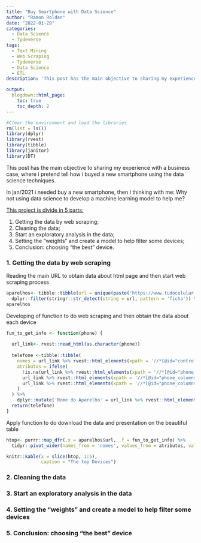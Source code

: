 ```yaml
---
title: "Buy Smartphone with Data Science"
author: "Ramon Roldan"
date: "2022-01-29"
categories:
  - Data Science
  - Tydeverse
tags:
  - Text Mining
  - Web Scraping
  - Tydeverse
  - Data Science
  - ETL
description: 'This post has the main objective to sharing my experience with a business case, where i pretend tell how i buyed a new smartphone using the data science techniques.'

output:
  blogdown::html_page:
    toc: true
    toc_depth: 2
---
```


```{=html}
<style>
.column {
float: left;
width: 50%;
padding: 10px;
}

.column4 {
float: left;
width: 33%;
padding: 10px;
}

.column8 {
float: left;
width: 66%;
padding: 10px;
}

.row:after {
content: "";
display: table;
clear: both;
}

.center {
display: flex;
justify-content: center;
align-items: center;
height: 200px;
}
</style>
```
```r
#Clear the environment and load the libraries
rm(list = ls())
library(dplyr)
library(rvest)
library(tibble)
library(janitor)
library(DT)
```

This post has the main objective to sharing my experience with a business case, where i pretend tell how i buyed a new smartphone using the data science techniques.

In jan/2021 i needed buy a new smartphone, then I thinking with me: Why not using data science to develop a machine learning model to help me?

[This project is divide in 5 parts:]{.ul}

1. Getting the data by web scraping;
2. Cleaning the data;
3. Start an exploratory analysis in the data;
4. Setting the "weights" and create a model to help filter some devices;
5. Conclusion: choosing "the best" device.

### 1. Getting the data by web scraping
Reading the main URL to obtain data about html page and then start web scraping process
```r
aparelhos<- tibble::tibble(url = unique(paste('https://www.tudocelular.com', rvest::read_html('https://www.tudocelular.com/celulares/fichas-tecnicas.html') %>% rvest::html_elements(xpath = '//*[@id="cellphones_list"]/article') %>% rvest::html_nodes('a') %>% rvest::html_attr('href'),sep = ''))) %>%
  dplyr::filter(stringr::str_detect(string = url, pattern = 'ficha')) %>% dplyr::mutate(url = as.character(url))
aparelhos
```

Developing of function to do web scraping and then obtain the data about each device
```r
fun_to_get_info <- function(phone) {
  
  url_link<- rvest::read_html(as.character(phone))
  
  telefone <-tibble::tibble(
    nomes = url_link %>% rvest::html_elements(xpath = '//*[@id="controles_titles"]') %>% rvest::html_nodes('li') %>% rvest::html_text() %>% readr::parse_character(),
    atributos = ifelse(
      !is.na(url_link %>% rvest::html_elements(xpath = '//*[@id="phone_columns"]') %>% rvest::html_nodes('li') %>% rvest::html_text() %>% readr::parse_character()),
      url_link %>% rvest::html_elements(xpath = '//*[@id="phone_columns"]') %>% rvest::html_nodes('li') %>% rvest::html_text() %>% readr::parse_character(),
      url_link %>% rvest::html_elements(xpath = '//*[@id="phone_columns"]') %>% rvest::html_nodes('li') %>% rvest::html_node('i') %>% rvest::html_attr('class') %>% readr::parse_character()
    )
  ) %>% 
    dplyr::mutate('Nome do Aparelho' = url_link %>% rvest::html_elements(xpath = '//*[@id="fwide_column"]/h2') %>% rvest::html_text())
  return(telefone)
}

```

Apply function to do download the data and presentation on the beautiful table
```r
htop<- purrr::map_dfr(.x = aparelhos$url, .f = fun_to_get_info) %>% 
  tidyr::pivot_wider(names_from = 'nomes', values_from = atributos, values_fn = list) %>% janitor::clean_names()

knitr::kable(x = slice(htop, 1:5),
             caption = "The top Devices")
```

### 2. Cleaning the data

### 3. Start an exploratory analysis in the data

### 4. Setting the "weights" and create a model to help filter some devices

### 5. Conclusion: choosing "the best" device